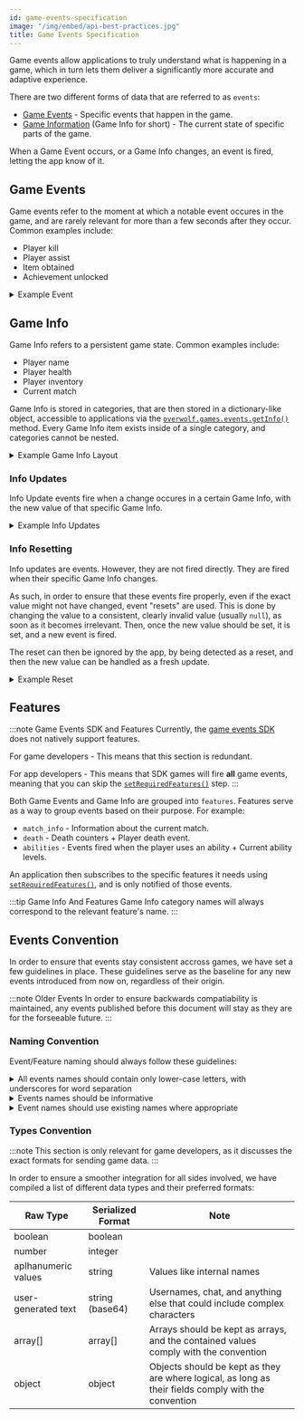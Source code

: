```yaml
---
id: game-events-specification
image: "/img/embed/api-best-practices.jpg"
title: Game Events Specification
---
```


Game events allow applications to truly understand what is happening in a game,
which in turn lets them deliver a significantly more accurate and adaptive experience.

There are two different forms of data that are referred to as `events`:
- [Game Events](#game-events) - Specific events that happen in the game.
- [Game Information](#game-info) (Game Info for short) - The current state of specific parts of the game.

When a Game Event occurs, or a Game Info changes, an event is fired, letting the app know of it.

## Game Events

Game events refer to the moment at which a notable event occures in the game,
and are rarely relevant for more than a few seconds after they occur. Common examples include:
- Player kill
- Player assist
- Item obtained
- Achievement unlocked

<details>
<summary>Example Event</summary>

```json title="A player just scored 5 points"
{
    "name": "score",
    "data": {
        "score": 5,
        "player": "User123"
    }
}
```

</details>

## Game Info

Game Info refers to a persistent game state. Common examples include:
- Player name
- Player health
- Player inventory
- Current match

Game Info is stored in categories, that are then stored in a dictionary-like object, accessible to applications via the [`overwolf.games.events.getInfo()`](/api/games/events#getinfocallback) method.
Every Game Info item exists inside of a single category, and categories cannot be nested.

<details>
<summary>Example Game Info Layout</summary>

```json title="An example Game Info layout, containing 3 categories, and 5 total Game Info items"
{
    "category_1": {
        "item_info": "Example string",
        "reset_info": null
    },
    "category_2": {
        "number_info": 125,
        "object_info": {
            "inner_foo": "value",
            "inner_bar": true
        }
    },
    "player_inventory": {
        "coins": 55
    }
}

```

</details>

### Info Updates

Info Update events fire when a change occures in a certain Game Info, with the new value of that specific Game Info.

<details>
<summary>Example Info Updates</summary>

```json title="A match just started, updating the match_state game info inside of the match_info category"
{
    "match_info": {
        "match_state": {
            "in_progress": true,
            "match_id": 12512
        }
    }
}
```

```json title="The player's coin count changed to 5, updating the coins info inside of the player_inventory category"
{
    "player_inventory": {
        "coins": 5
    }
}
```

</details>

### Info Resetting

Info updates are events. However, they are not fired directly. They are fired when their specific Game Info changes.

As such, in order to ensure that these events fire properly, even if the exact value might not have changed, event "resets" are used.
This is done by changing the value to a consistent, clearly invalid value (usually `null`), as soon as it becomes irrelevant.
Then, once the new value should be set, it is set, and a new event is fired.

The reset can then be ignored by the app, by being detected as a reset, and then the new value can be handled as a fresh update.

<details>
<summary>Example Reset</summary>

Assume that we have a `score`` Game Info. This value is set to 0 at the start of every match.

```json title="First match just started, score was set to 0"
...
    "score": 0
...
```

Now, it could be possible that a match will end with `score` still being set to 0. As a result, when the next match starts,
setting `score` to 0 will not fire an event.

To stop that from happening, when the match ends, we set `score`, and any other match-specific data, to null:

```json title="First match just ended, score is set to null"
...
    "score": null
...
```

Now, when the next match will start, score will change from null to 0, causing an event to fire.

```json title="Second match just started, score is set to 0"
...
    "score": 0
...
```

</details>

## Features

:::note Game Events SDK and Features
Currently, the [game events SDK](/topics/integrations/events-sdk-for-game-developers) does not natively support features.

For game developers - This means that this section is redundant.

For app developers - This means that SDK games will fire **all** game events, meaning that you can skip the [`setRequiredFeatures()`](/api/games/events#setrequiredfeaturesfeatures-callback) step.
:::

Both Game Events and Game Info are grouped into `features`. Features serve as a way to group events based on their purpose. For example:
- `match_info` - Information about the current match.
- `death` - Death counters + Player death event.
- `abilities` - Events fired when the player uses an ability + Current ability levels.

An application then subscribes to the specific features it needs using [`setRequiredFeatures()`](/api/games/events#setrequiredfeaturesfeatures-callback), and is only notified of those events.

:::tip Game Info And Features
Game Info category names will always correspond to the relevant feature's name.
:::

## Events Convention

In order to ensure that events stay consistent accross games, we have set a few guidelines in place.
These guidelines serve as the baseline for any new events introduced from now on, regardless of their origin.

:::note Older Events
In order to ensure backwards compatiability is maintained, any events published before this document will stay as they are
for the forseeable future.
:::

### Naming Convention

Event/Feature naming should always follow these guidelines:

<details>
<summary>All events names should contain only lower-case letters, with underscores for word separation</summary>

- Do's:
    - `player`
    - `match_info`
    - `team_round_win`
    - `roster`
- Don't do's:
    - `Player`
    - `matchinfo`
    - `teamRoundWin`
    - `team_Set`
    - `Score_board`

</details>

<details>
<summary>Events names should be informative</summary>

- Do's:
    - `abilities`
    - `roster`
    - `local_player`
- Don't Do's:
    - `used`
    - `connected`
    - `me`

</details>

<details>
<summary>Event names should use existing names where appropriate</summary>

There are many events that occur in a similar way across many different games.
In order to keep a unified workflow, the same names should be used to describe the same workflows, where possible.



</details>

### Types Convention

:::note
This section is only relevant for game developers, as it discusses the exact formats for sending game data.
:::

In order to ensure a smoother integration for all sides involved, we have compiled a list of different data types and their preferred formats:

Raw Type            | Serialized Format | Note                |
--------------------| ------------------| --------------------|
boolean             | boolean           |                     |
number              | integer           |                     |
aplhanumeric values | string            | Values like internal names |
user-generated text | string (base64)   | Usernames, chat, and anything else that could include complex characters |
array[]             | array[]           | Arrays should be kept as arrays, and the contained values comply with the convention |
object              | object            | Objects should be kept as they are where logical, as long as their fields comply with the convention |

